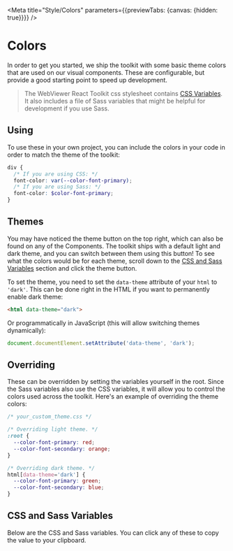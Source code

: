 
<Meta title="Style/Colors" parameters={{previewTabs: {canvas: {hidden: true}}}} />

# Colors

In order to get you started, we ship the toolkit with some basic theme colors
that are used on our visual components. These are configurable, but provide a
good starting point to speed up development.

> The WebViewer React Toolkit css stylesheet contains
> [CSS Variables](https://developer.mozilla.org/en-US/docs/Web/CSS/Using_CSS_custom_properties).
> It also includes a file of Sass variables that might be helpful for development
> if you use Sass.

## Using

To use these in your own project, you can include the colors in your code in
order to match the theme of the toolkit:

```scss
div {
  /* If you are using CSS: */
  font-color: var(--color-font-primary);
  /* If you are using Sass: */
  font-color: $color-font-primary;
}
```

## Themes

You may have noticed the theme button on the top right, which can also be found
on any of the Components. The toolkit ships with a default light and dark theme,
and you can switch between them using this button! To see what the colors would
be for each theme, scroll down to the
[CSS and Sass Variables](#css-and-sass-variables) section and click the theme
button.

To set the theme, you need to set the `data-theme` attribute of your `html` to
`'dark'`. This can be done right in the HTML if you want to permanently enable
dark theme:

```html
<html data-theme="dark">
```

Or programmatically in JavaScript (this will allow switching themes dynamically):

```js
document.documentElement.setAttribute('data-theme', 'dark');
```

## Overriding

These can be overridden by setting the variables yourself in the root. Since the
Sass variables also use the CSS variables, it will allow you to control the
colors used across the toolkit. Here's an example of overriding the theme colors:

```css
/* your_custom_theme.css */

/* Overriding light theme. */
:root {
  --color-font-primary: red;
  --color-font-secondary: orange;
}

/* Overriding dark theme. */
html[data-theme='dark'] {
  --color-font-primary: green;
  --color-font-secondary: blue;
}
```

## CSS and Sass Variables

Below are the CSS and Sass variables. You can click any of these to copy the
value to your clipboard.

<Theme />